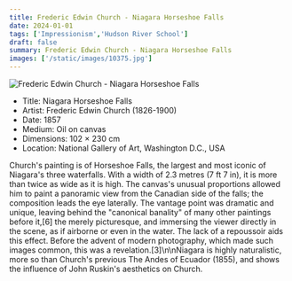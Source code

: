 ```yaml
---
title: Frederic Edwin Church - Niagara Horseshoe Falls
date: 2024-01-01
tags: ['Impressionism','Hudson River School']
draft: false
summary: Frederic Edwin Church - Niagara Horseshoe Falls
images: ['/static/images/10375.jpg']
---
```


![Frederic Edwin Church - Niagara Horseshoe Falls](/static/images/10375.jpg)

* Title: Niagara Horseshoe Falls
* Artist: Frederic Edwin Church (1826-1900)
* Date: 1857
* Medium: Oil on canvas
* Dimensions:  102 × 230 cm
* Location: National Gallery of Art, Washington D.C., USA

Church's painting is of Horseshoe Falls, the largest and most iconic of Niagara's three waterfalls. With a width of 2.3 metres (7 ft 7 in), it is more than twice as wide as it is high. The canvas's unusual proportions allowed him to paint a panoramic view from the Canadian side of the falls; the composition leads the eye laterally. The vantage point was dramatic and unique, leaving behind the \"canonical banality\" of many other paintings before it,[6] the merely picturesque, and immersing the viewer directly in the scene, as if airborne or even in the water. The lack of a repoussoir aids this effect. Before the advent of modern photography, which made such images common, this was a revelation.[3]\n\nNiagara is highly naturalistic, more so than Church's previous The Andes of Ecuador (1855), and shows the influence of John Ruskin's aesthetics on Church.
